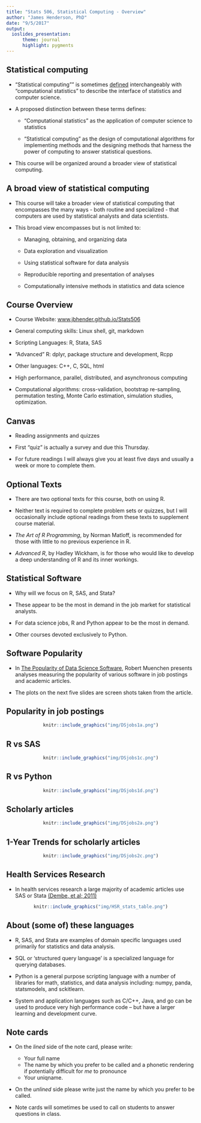 ```yaml
---
title: "Stats 506, Statistical Computing - Overview"
author: "James Henderson, PhD"
date: "9/5/2017"
output: 
  ioslides_presentation:
      theme: journal
      highlight: pygments
---
```


## Statistical computing

  + "Statistical computing"" is sometimes 
  <a href='https://en.wikipedia.org/wiki/Computational_statistics'>defined</a> 
  interchangeably with
  "computational statistics" to describe the interface of statistics 
  and computer science.
  
  + A proposed distinction between these terms defines:
  
    - "Computational statistics" as the application of computer science to statistics
    
    - "Statistical computing" as the design of computational algorithms 
    for implementing methods and the designing methods that harness the power of 
    computing to answer statistical questions.
    
  + This course will be organized around a broader view of statistical computing.

## A broad view of statistical computing
  
  + This course will take a broader view of statistical computing that
    encompasses the many ways - both routine and specialized - that
    computers are used by statistical analysts and data scientists. 

  + This broad view encompasses but is not limited to: 
  
    - Managing, obtaining, and organizing data
    
    - Data exploration and visualization
    
    - Using statistical software for data analysis
    
    - Reproducible reporting and presentation of analyses
    
    - Computationally intensive methods in statistics and data science
    
## Course Overview

  + Course Website: <a href='www.jbhender.github.io/Stats506'>www.jbhender.github.io/Stats506</a>
  
  + General computing skills: Linux shell, git, markdown
  
  + Scripting Languages: R, Stata, SAS
  
  + "Advanced" R: dplyr, package structure and development, Rcpp 
  
  + Other languages: C++, C, SQL, html
  
  + High performance, parallel, distributed, and asynchronous computing
  
  + Computational algorithms: cross-validation, bootstrap re-sampling, permutation testing,
  Monte Carlo estimation, simulation studies, optimization.
  
## Canvas

  + Reading assignments and quizzes

  + First "quiz" is actually a survey and due this Thursday.

  + For future readings I will always give you at least five days and usually a 
  week or more to complete them.
  
## Optional Texts

 + There are two optional texts for this course, both on using R.
 
 + Neither text is required to complete problem sets or quizzes, but I will
 occasionally include optional readings from these texts to supplement course material.
 
 + _The Art of R Programming_, by Norman Matloff, is recommended for those with 
 little to no previous experience in R.
 
 + _Advanced R_, by Hadley Wickham, is for those who would like to develop a deep
 understanding of R and its inner workings.
    
## Statistical Software

  + Why will we focus on R, SAS, and Stata? 
  
  + These appear to be the most in demand in the job market
  for statistical analysts.

  + For data science jobs, R and Python appear to be the most in demand.
  
  + Other courses devoted exclusively to Python.

## Software Popularity

+ In <a href='http://r4stats.com/articles/popularity/'>
The Popularity of Data Science Software</a>, Robert Muenchen presents
analyses measuring the popularity of various software in job postings and 
academic articles.

+ The plots on the next five slides are screen shots taken from the article.

## Popularity in job postings
<center>
```r
knitr::include_graphics("img/DSjobs1a.png")
```
</center>

## R vs SAS
<center>
```r
knitr::include_graphics("img/DSjobs1c.png")
```
</center>

## R vs Python
<center>
```r
knitr::include_graphics("img/DSjobs1d.png")
```
</center>

## Scholarly articles
<center>
```r
knitr::include_graphics("img/DSjobs2a.png")
```
</center>

## 1-Year Trends for scholarly articles
<center>
```r
knitr::include_graphics("img/DSjobs2c.png")
```
</center>

## Health Services Research

+ In health services research a large majority of academic articles use SAS
or Stata
<a href='https://www.ncbi.nlm.nih.gov/pmc/articles/PMC3205033/?report=classic'>
(Dembe, et al; 2011)</a>

<center>
```r
knitr::include_graphics("img/HSR_stats_table.png")
```
</center>

## About (some of) these languages

 + R, SAS, and Stata are examples of domain specific languages used primarily 
 for statistics and data analysis.
 
 + SQL or 'structured query language' is a specialized language for querying 
 databases.
 
 + Python is a general purpose scripting language with a number of libraries
 for math, statistics, and data analysis including: numpy, panda, statsmodels, and sckitlearn.
 
 + System and application languages such as C/C++, Java, and go can be used to 
 produce very high performance code -- but have a larger learning and development curve.


## Note cards

 + On the *lined* side of the note card, please write:
 
    - Your full name
    - The name by which you prefer to be called and a phonetic rendering if 
      potentially difficult for *me* to pronounce
    - Your uniqname.

 + On the *unlined* side please write just the name by which you prefer to be
 called.
 
 + Note cards will sometimes be used to call on students to answer questions in 
 class.  
